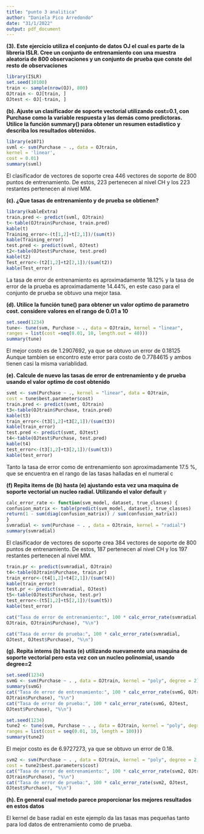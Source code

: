 ```yaml
---
title: "punto 3 analitica"
author: "Daniela Pico Arredondo"
date: "31/1/2022"
output: pdf_document
---
```


**(3). Este ejercicio utiliza el conjunto de datos OJ el cual es parte de la libreria ISLR. Cree un conjunto de entrenamiento con una muestra aleatoria de 800 observaciones y un conjunto de prueba que conste del resto de observaciones**

```r
library(ISLR)
set.seed(10100)
train <- sample(nrow(OJ), 800)
OJtrain <- OJ[train, ]
OJtest <- OJ[-train, ]
```

**(b). Ajuste un clasificador de soporte vectorial utilizando cost=0.1, con Purchase como la variable respuesta y las demás como predictoras. Utilice la función summary() para obtener un resumen estadistico y describa los resultados obtenidos.**

```r
library(e1071)
svml <- svm(Purchase ~ ., data = OJtrain,
kernel = 'linear',
cost = 0.01)
summary(svml)
```
El clasificador de vectores de soporte crea 446 vectores de soporte de 800 puntos de
entrenamiento. De estos, 223 pertenecen al nivel CH y los 223 restantes pertenecen al nivel MM.

**(c). ¿Que tasas de entrenamiento y de prueba se obtienen?**
```r
library(kableExtra)
train.pred <- predict(svml, OJtrain)
t<-table(OJtrain$Purchase, train.pred)
kable(t)
Training_error<-(t[1,2]+t[2,1])/(sum(t))
kable(Training_error)
test.pred <- predict(svml, OJtest)
t2<-table(OJtest$Purchase, test.pred)
kable(t2)
Test_error<-(t2[1,2]+t2[2,1])/(sum(t2))
kable(Test_error)
```
La tasa de error de entrenamiento es aproximadamente 18.12% y la tasa de error de la prueba es aproximadamente 14.44%, en este caso para el conjunto de prueba se obtuvo una mejor tasa.

**(d). Utilice la función tune() para obtener un valor optimo de parametro cost. considere valores en el rango de 0.01 a 10**

```r
set.seed(1234)
tune<- tune(svm, Purchase ~ ., data = OJtrain, kernel = "linear",
ranges = list(cost =seq(0.01, 10, length.out = 40)))
summary(tune)
```
El mejor costo es de 1.2907692, ya que se obtuvo un error de 0.18125 Aunque tambien se encontro este error para costo de 0.7784615 y ambos tienen casi la misma variablidad.

**(e). Calcule de nuevo las tasas de error de entrenamiento y de prueba usando el valor optimo de cost obtenido**

```r
svmt <- svm(Purchase ~ ., kernel = "linear", data = OJtrain,
cost = tune$best.parameter$cost)
train.pred <- predict(svmt, OJtrain)
t3<-table(OJtrain$Purchase, train.pred)
kable(t3)
train_error<-(t3[1,2]+t3[2,1])/(sum(t3))
kable(train_error)
test.pred <- predict(svmt, OJtest)
t4<-table(OJtest$Purchase, test.pred)
kable(t4)
test_error<-(t3[1,2]+t3[2,1])/(sum(t3))
kable(test_error)
```
Tanto la tasa de error como de entrenamiento son aproximadamente 17.5 %, que se encuentra
en el rango de las tasas halladas en el numeral c

**(f) Repita items de (b) hasta (e) ajustando esta vez una maquina de soporte vectorial un nucleo radial. Utilizando el valor default** $\gamma$

```r
calc_error_rate <- function(svm_model, dataset, true_classes) {
confusion_matrix <- table(predict(svm_model, dataset), true_classes)
return(1 - sum(diag(confusion_matrix)) / sum(confusion_matrix))
}
svmradial <- svm(Purchase ~ . , data = OJtrain, kernel = "radial")
summary(svmradial)
```
El clasificador de vectores de soporte crea 384 vectores de soporte de 800 puntos de
entrenamiento. De estos, 187 pertenecen al nivel CH y los 197 restantes pertenecen al nivel MM.

```r
train.pr <- predict(svmradial, OJtrain)
t4<-table(OJtrain$Purchase, train.pr)
train_error<-(t4[1,2]+t4[2,1])/(sum(t4))
kable(train_error)
test.pr <- predict(svmradial, OJtest)
t5<-table(OJtest$Purchase, test.pr)
test_error<-(t5[1,2]+t5[2,1])/(sum(t5))
kable(test_error)

cat("Tasa de error de entrenamiento:", 100 * calc_error_rate(svmradial,
OJtrain, OJtrain$Purchase), "%\n")

cat("Tasa de error de prueba:", 100 * calc_error_rate(svmradial,
OJtest, OJtest$Purchase), "%\n")
```
**(g). Repita intems (b) hasta (e) utilizando nuevamente una maquina de soporte vectorial pero esta vez con un nucleo polinomial, usando degree=2**

```r
set.seed(1234)
svmG <- svm(Purchase ~ . , data = OJtrain, kernel = "poly", degree = 2)
summary(svmG)
cat("Tasa de error de entrenamiento:", 100 * calc_error_rate(svmG, OJtrain,
OJtrain$Purchase), "%\n")
cat("Tasa de error de prueba:", 100 * calc_error_rate(svmG, OJtest,
OJtest$Purchase), "%\n")
```

```r
set.seed(1234)
tune2 <- tune(svm, Purchase ~ . , data = OJtrain, kernel = "poly", degree = 2,
ranges = list(cost = seq(0.01, 10, length = 100)))
summary(tune2)
```
El mejor costo es de 6.9727273, ya que se obtuvo un error de 0.18.

```r
svm2 <- svm(Purchase ~ . , data = OJtrain, kernel = "poly", degree = 2,
cost = tune2$best.parameters$cost)
cat("Tasa de error de entrenamiento:", 100 * calc_error_rate(svm2, OJtrain,
OJtrain$Purchase), "%\n")
cat("Tasa de error de prueba:", 100 * calc_error_rate(svm2, OJtest,
OJtest$Purchase), "%\n")
```

**(h). En general cual metodo parece proporcionar los mejores resultados en estos datos**

El kernel de base radial en este ejemplo da las tasas mas pequeñas tanto para lod datos de entrenamiento como de prueba.

